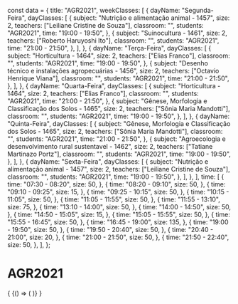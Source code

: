 const data = {
  title: "AGR2021",
  weekClasses: [
    {
      dayName: "Segunda-Feira",
      dayClasses: [
        {
          subject: "Nutrição e alimentação animal - 1457",
          size: 2,
          teachers: ["Leiliane Cristine de Souza"],
          classroom: "",
          students: "AGR2021",
          time: "19:00 - 19:50",
        },
        {
          subject: "Suinocultura - 1461",
          size: 2,
          teachers: ["Roberto Haruyoshi Ito"],
          classroom: "",
          students: "AGR2021",
          time: "21:00 - 21:50",
        },
      ],
    },
    {
      dayName: "Terça-Feira",
      dayClasses: [
        {
          subject: "Horticultura - 1464",
          size: 2,
          teachers: ["Elias Franco"],
          classroom: "",
          students: "AGR2021",
          time: "19:00 - 19:50",
        },
        {
          subject: "Desenho técnico e instalações agropecuárias - 1456",
          size: 2,
          teachers: ["Octavio Henrique Viana"],
          classroom: "",
          students: "AGR2021",
          time: "21:00 - 21:50",
        },
      ],
    },
    {
      dayName: "Quarta-Feira",
      dayClasses: [
        {
          subject: "Horticultura - 1464",
          size: 2,
          teachers: ["Elias Franco"],
          classroom: "",
          students: "AGR2021",
          time: "21:00 - 21:50",
        },
        {
          subject: "Gênese, Morfologia e Classificação dos Solos - 1465",
          size: 2,
          teachers: ["Sônia Maria Mandotti"],
          classroom: "",
          students: "AGR2021",
          time: "19:00 - 19:50",
        },
      ],
    },
    {
      dayName: "Quinta-Feira",
      dayClasses: [
        {
          subject: "Gênese, Morfologia e Classificação dos Solos - 1465",
          size: 2,
          teachers: ["Sônia Maria Mandotti"],
          classroom: "",
          students: "AGR2021",
          time: "21:00 - 21:50",
        },
        {
          subject: "Agroecologia e desenvolvimento rural sustentavel - 1462",
          size: 2,
          teachers: ["Tatiane Martinazo Portz"],
          classroom: "",
          students: "AGR2021",
          time: "19:00 - 19:50",
        },
      ],
    },
    {
      dayName: "Sexta-Feira",
      dayClasses: [
        {
          subject: "Nutrição e alimentação animal - 1457",
          size: 2,
          teachers: ["Leiliane Cristine de Souza"],
          classroom: "",
          students: "AGR2021",
          time: "19:00 - 19:50",
        },
      ],
    },
  ],
  time: [
    {
      time: "07:30 - 08:20",
      size: 50,
    },
    {
      time: "08:20 - 09:10",
      size: 50,
    },
    {
      time: "09:10 - 09:25",
      size: 15,
    },
    {
      time: "09:25 - 10:15",
      size: 50,
    },
    {
      time: "10:15 - 11:05",
      size: 50,
    },
    {
      time: "11:05 - 11:55",
      size: 50,
    },
    {
      time: "11:55 - 13:10",
      size: 75,
    },
    {
      time: "13:10 - 14:00",
      size: 50,
    },
    {
      time: "14:00 - 14:50",
      size: 50,
    },
    {
      time: "14:50 - 15:05",
      size: 15,
    },
    {
      time: "15:05 - 15:55",
      size: 50,
    },
    {
      time: "15:55 - 16:45",
      size: 50,
    },
    {
      time: "16:45 - 19:00",
      size: 135,
    },
    {
      time: "19:00 - 19:50",
      size: 50,
    },
    {
      time: "19:50 - 20:40",
      size: 50,
    },
    {
      time: "20:40 - 21:00",
      size: 20,
    },
    {
      time: "21:00 - 21:50",
      size: 50,
    },
    {
      time: "21:50 - 22:40",
      size: 50,
    },
  ],
};

# AGR2021

<div>
  {
    <BrowserOnly>
      {() => (
        <Grid
          title={data.title}
          weekClasses={data.weekClasses}
          time={data.time}
        />
      )}
    </BrowserOnly>
  }
</div>
